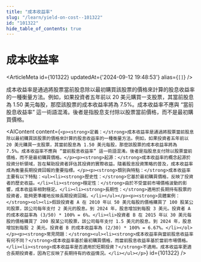 ```yaml
---
title: "成本收益率"
slug: "/learn/yield-on-cost--101322"
id: "101322"
hide_table_of_contents: true
---
```



# 成本收益率

<ArticleMeta id={101322} updatedAt={'2024-09-12 19:48:53'} alias={`[]`} />
<div className='border-solid border-b border-t-0 my-4 border-[var(--ifm-color-gray-300)]' />

成本收益率是通過將股票當前股息除以最初購買該股票的價格來計算的股息收益率的一種衡量方法。例如，如果投資者五年前以 20 美元購買一支股票，其當前股息為 1.50 美元每股，那麼該股票的成本收益率將為 7.5%。成本收益率不應與 “當前股息收益率” 這一術語混淆。後者是指股息支付除以股票當前價格，而不是最初購買價格。

<AIContent content={`<p><strong>定義：</strong>成本收益率是通過將股票當前股息除以最初購買該股票的價格來計算的股息收益率的一種衡量方法。例如，如果投資者五年前以 20 美元購買一支股票，其當前股息為 1.50 美元每股，那麼該股票的成本收益率將為 7.5%。成本收益率不應與 “當前股息收益率” 這一術語混淆。後者是指股息支付除以股票當前價格，而不是最初購買價格。</p><p><strong>起源：</strong>成本收益率的概念起源於投資分析領域，旨在幫助投資者評估其投資的實際收益。隨着股息投資策略的普及，成本收益率成為衡量長期投資回報的重要指標。</p><p><strong>類別與特點：</strong>成本收益率主要有以下特點：<ul><li><strong>歷史性：</strong>它基於最初購買價格，反映了投資者的歷史收益。</li><li><strong>穩定性：</strong>由於不受當前市場價格波動的影響，成本收益率相對穩定。</li><li><strong>長期性：</strong>適用於長期持有股票的投資者，能夠更準確地反映長期投資回報。</li></ul></p><p><strong>具體案例：</strong><ol><li>假設投資者 A 在 2010 年以 50 美元每股的價格購買了 100 股某公司股票，該公司每年支付 2 美元的股息。到 2024 年，股息增加到每股 3 美元。投資者 A 的成本收益率為 (3/50) * 100% = 6%。</li><li>投資者 B 在 2015 年以 30 美元每股的價格購買了 200 股某公司股票，該公司每年支付 1.5 美元的股息。到 2024 年，股息增加到每股 2 美元。投資者 B 的成本收益率為 (2/30) * 100% = 6.67%。</li></ol></p><p><strong>常見問題：</strong><ul><li><strong>成本收益率與當前股息收益率有何不同？</strong>成本收益率基於最初購買價格，而當前股息收益率基於當前市場價格。</li><li><strong>成本收益率是否適用於短期投資？</strong>不適用。成本收益率更適合長期投資者，因為它反映了長期持有的收益情況。</li></ul></p>`} id={101322} />
